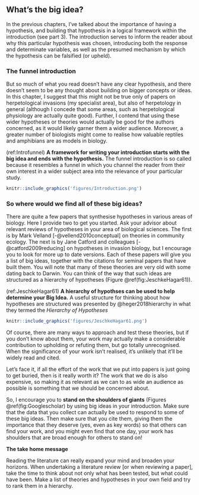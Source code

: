 ## What's the big idea? {#bigidea}
In the previous chapters, I've talked about the importance of having a hypothesis, and building that hypothesis in a logical framework within the introduction (see part 3). The introduction serves to inform the reader about why this particular hypothesis was chosen, introducing both the response and determinate variables, as well as the presumed mechanism by which the hypothesis can be falsified (or upheld).

### The funnel introduction 
But so much of what you read doesn't have any clear hypothesis, and there doesn't seem to be any thought about building on bigger concepts or ideas. In this chapter, I suggest that this might not be true only of papers on herpetological invasions (my specialist area), but also of herpetology in general (although I concede that some areas, such as herpetological physiology are actually quite good). Further, I contend that using these wider hypotheses or theories would actually be good for the authors concerned, as it would likely garner them a wider audience. Moreover, a greater number of biologists might come to realise how valuable reptiles and amphibians are as models in biology.

(ref:Introfunnel) **A framework for writing your introduction starts with the big idea and ends with the hypothesis.** The funnel introduction is so called because it resembles a funnel in which you channel the reader from their own interest in a wider subject area into the relevance of your particular study.

```r
knitr::include_graphics('figures/Introduction.png')
```


### So where would we find all of these big ideas?
There are quite a few papers that synthesise hypotheses in various areas of biology. Here I provide two to get you started. Ask your advisor about relevant reviews of hypotheses in your area of biological sciences. The first is by Mark Velland [-@vellend2010conceptual] on theories in community ecology. The next is by Jane Catford and colleagues [-@catford2009reducing] on hypotheses in invasion biology, but I encourage you to look for more up to date versions. Each of these papers will give you a list of big ideas, together with the citations for seminal papers that have built them. You will note that many of these theories are very old with some dating back to Darwin. You can think of the way that such ideas are structured as a hierarchy of hypotheses (Figure \@ref(fig:JeschkeHagar61)).

(ref:JeschkeHagar61) **A hierarchy of hypothses can be used to help determine your Big Idea.** A useful structure for thinking about how hypotheses are structured was presented by @heger2018hierarchy in what they termed the _Hierarchy of Hypotheses_

```r
knitr::include_graphics('figures/JeschkeHagar61.png')
```


Of course, there are many ways to approach and test these theories, but if you don't know about them, your work may actually make a considerable contribution to upholding or refuting them, but go totally unrecognised. When the significance of your work isn't realised, it's unlikely that it'll be widely read and cited. 

Let's face it, if all the effort of the work that we put into papers is just going to get buried, then is it really worth it? The work that we do is also expensive, so making it as relevant as we can to as wide an audience as possible is something that we should be concerned about.  

So, I encourage you to **stand on the shoulders of giants** (Figures \@ref(fig:Googlescholar) by using big ideas in your introduction. Make sure that the data that you collect can actually be used to respond to some of these big ideas. Then make sure that you cite them, giving them the importance that they deserve (yes, even as key words) so that others can find your work, and you might even find that one day, your work has shoulders that are broad enough for others to stand on!

**The take home message**

Reading the literature can really expand your mind and broaden your horizons. When undertaking a literature review [or when reviewing a paper], take the time to think about not only what has been tested, but what could have been. Make a list of theories and hypotheses in your own field and try to rank them in a hierarchy. 
